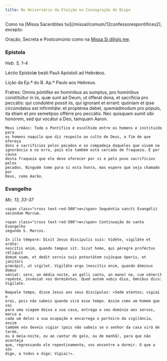 ```yaml
---
title: No Aniversário da Eleição ou Consagração do Bispo
---
```


<aside>
Como na [Missa Sacerdótes tui](/missal/comum/12confessorespontifices2), excepto:

Oração, Secreta e Postcomúnio como na [Missa Si díligis me](/missal/comum/sumospontifices).

</aside>

### Epístola

<em>Heb. 5, 1-4</em>

<div class="side-by-side not-content">

Léctio Epístolæ beáti Pauli Apóstoli ad Hebrǽos.

Lição da Ep.ª do B. Ap.º Paulo aos Hebreus.

  <span>
    Fratres: Omnis póntifex ex homínibus as sumptus, pro homínibus constitúitur
    in iis, quæ sunt ad Deum, ut ófferat dona, et sacrifícia pro peccátis: qui
    condolére possit iis, qui ígnorant et errant: quóniam et ipse circúmdatus
    est infirmitáte: et proptérea debet, quemádmodum pro pópulo, ita étiam et
    pro semetípso offérre pro peccátis. Nec quisquam sumit sibi honórem, sed qui
    vocátur a Deo, tamquam Aaron.

    Meus irmãos: Todo o Pontífice é escolhido entre os homens e instituído para
    os homens naquilo que diz respeito ao culto de Deus, a fim de que ofereça
    dons e sacrifícios pelos pecados e se compadeça daqueles que vivem na
    ignorância e no erro, pois ele também está cercado de fraqueza. É por causa
    desta fraqueza que ele deve oferecer por si e pelo povo sacrifícios pelos
    pecados. Ninguém tome para si esta honra, mas espere que seja chamado por
    Deus, como Aarão.

</div>

### Evangelho

<em>Mc. 13, 33-37</em>

<div class="side-by-side not-content">

    <span class="cross text-red-500">✠</span> Sequéntia sancti Evangélii
    secúndum Marcum.

    <span class="cross text-red-500">✠</span> Continuação do santo Evangelho
    segundo S. Marcos.

    In illo témpore: Dixit Jesus discípulis suis: Vidéte, vigiláte et oráte:
    nescítis enim, quando tempus sit. Sicut homo, qui péregre proféctus réliquit
    domum suam, et dedit servis suis potestátem cujúsque óperis, et janitóri
    præcépit, ut vígilet. Vigiláte ergo (nescítis enim, quando dóminus domus
    véniat: sero, an média nocte, an galli cantu, an mane) ne, cum vénerit
    repénte, invéniat vos dormiéntes. Quod autem vobis dico, ómnibus dico:
    Vigilate.

    Naquele tempo, disse Jesus aos seus discípulos: «Sede atentos; vigiai e
    orai, pois não sabeis quando virá esse tempo. Assim como um homem que vai
    para uma viagem deixa a sua casa, entrega o seu domínio aos servos, marca a
    cada um deles a sua ocupação e encarrega o porteiro da vigilância, assim
    também vós deveis vigiar (pois não sabeis se o senhor da casa virá de tarde,
    ou à meia-noite, ou ao cantar do galo, ou de manhã), para que não aconteça
    que, regressando ele repentinamente, vos encontre a dormir. O que a vós
    digo, a todos o digo: Vigiai!».

</div>
